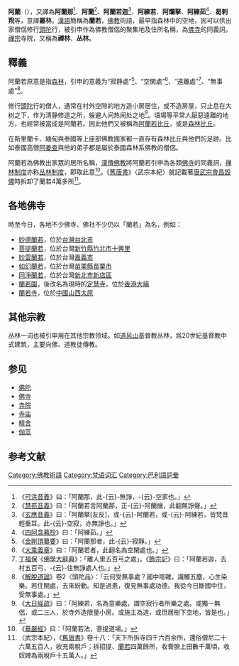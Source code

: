 {{佛教}}{{Wiktionary|阿兰若}}

'''阿蘭{{zy|若|-{zh-hans:rě; zh-tw:ㄖㄜˇ}-}}'''（{{lang-sa|{{IAST|araṇya}}}}），又譯為'''阿蘭那'''<ref>《[[可洪音義|可洪音義]]》曰：「阿蘭那，此-{云}-無諍，-{云}-空家也。」</ref>、'''阿蘭{{zy|攘|-{zh-hans:rǎng; zh-hant:ㄖㄤˇ}-}}'''<ref>《[[慧苑音義|慧苑音義]]》曰：「阿蘭若言阿蘭那，正-{云}-阿蘭攘，此翻無諍聲。」</ref>、'''阿蘭若迦'''<ref>《[[玄應音義|玄應音義]]》曰：「阿蘭拏[友反]，或-{云}-阿蘭若，或-{云}-阿練若，皆梵音輕重耳。此-{云}-空寂，亦無諍也。」</ref>、'''阿練若'''、'''阿爛拏'''、'''阿練茹'''<ref>《[[四阿含暮抄|四阿含暮抄]]》曰：「阿練茹。」</ref>、'''曷剌䍲'''等，意譯'''叢林'''，[[漢語|漢語]]簡稱為'''蘭若'''，[[佛教|佛教]]術語，最早指森林中的空地，因可以供出家僧侶修行[[頭陀|頭陀]]行，被引申作為佛教僧侶的聚集地及住所名稱，為[[佛寺|佛寺]]的同義詞。[[禪宗|禪宗]]寺院，又稱為'''禪林'''、'''丛林'''。

==釋義==
{{Wikisource|佛學大辭典/阿蘭若|佛学大词典：阿兰若}}
阿蘭若原意是指[[森林|森林]]，引申的意義为“寂静處”<ref>《[[金剛頂纂要|金剛頂纂要]]》曰：「阿蘭那者，此-{云}-寂靜。」</ref>、“空閑處”<ref>《[[大乘義章|大乘義章]]》曰：「阿蘭若者，此翻名為空閑處也。」</ref>、“遠離處”<ref>[[丁福保|丁福保]]《[[佛學大辭典|佛學大辭典]]》：「離人里五百弓之處」。《[[飾宗記|飾宗記]]》曰：「阿蘭若迦，去村五百弓，-{云}-住無諍處人也。」</ref>、“無事處”<ref>《[[解脫道論|解脫道論]]》卷2〈頭陀品〉：「云何受無事處？國中喧雜，識觸五塵，心生染樂。若住閙處，去來紛動。知是過患，復見無事處功德。我從今日斷國中住，受無事處。」</ref>。

修行[[頭陀|頭陀]]行的僧人，通常在村外空隙的地方造小房居住，或不造房屋，只止息在大树之下，作为清静修道之所，躲避人间热闹处之地<ref>《[[大日經疏|大日經疏]]》曰：「阿練若，名為意樂處，謂空寂行者所樂之處。或獨一無侶，或二三人，於寺外造限量小房。或施主為造，或但居樹下空地，皆是也。」</ref>。墳場等平常人厭惡遠離的地方，也經常被當成是阿蘭若。因此他們又被稱為[[阿蘭若比丘|阿蘭若比丘]]，或是[[森林比丘|森林比丘]]。

在斯里蘭卡、緬甸與泰國等上座部佛教國家都一直存有森林比丘與他們的足跡。比如泰國高僧[[阿姜查|阿姜查]]與他的弟子都是屬於泰國森林系佛教的僧侶。

阿蘭若為佛教出家眾的居所名稱，[[漢傳佛教|漢傳佛教]]將阿蘭若引申為各類[[佛寺|佛寺]]的同義詞，[[禅林制度|禅林制度]]亦称[[丛林制度|丛林制度]]，即取此意<ref>《[[華嚴經|華嚴經]]》曰：「阿蘭若法，菩提道場。」</ref>。《[[舊唐書|舊唐書]]》〈武宗本紀〉就記載著[[唐武宗|唐武宗]][[會昌毀佛|會昌毀佛]]時拆卸了蘭若4萬多所<ref>〈武宗本紀〉，《[[舊唐書|舊唐書]]》卷十八：「天下所拆寺四千六百余所，還俗僧尼二十六萬五百人，收充兩稅戶；拆招提、<span style="text-decoration: underline;">蘭若</span>四萬餘所，收膏腴上田數千萬頃，收奴婢為兩稅戶十五萬人。」</ref>。

==各地佛寺==
時至今日，各地不少佛寺、佛社不少仍以「蘭若」為名，例如：

*[[妙德蘭若|妙德蘭若]]，位於[[台灣|台灣]][[台北市|台北市]]
*[[菩提蘭若|菩提蘭若]]，位於台灣[[新竹縣|新竹縣]][[竹北市|竹北市]][[十興里|十興里]]
*[[妙雲蘭若|妙雲蘭若]]，位於台灣[[嘉義市|嘉義市]]
*[[如幻蘭若|如幻蘭若]]，位於台灣[[苗栗縣|苗栗縣]][[苗栗市|苗栗市]]
*[[同淨蘭若|同淨蘭若]]，位於台灣[[新北市|新北市]][[新店區|新店區]]
*[[蘭若園|蘭若園]]，後改名為現時的[[香港定慧寺|定慧寺]]，位於[[香港|香港]][[大埔_(香港)|大埔]]
*[[蘭若寺|蘭若寺]]，位於[[中國|中國]][[山西|山西]][[太原|太原]]

==其他宗教==
丛林一词也被引申用在其他宗教领域。如[[道风山|道风山]]基督教丛林，爲20世紀基督教中式建筑，主要向佛、道教徒傳教。

== 参见 ==
* [[佛陀|佛陀]]
* [[佛寺|佛寺]]
* [[寺院|寺院]]
* [[寺庙|寺庙]]
* [[精舍|精舍]]
* [[伽蓝|伽蓝]]

== 参考文献 ==
{{Reflist|2}}

[[Category:佛教術語|Category:佛教術語]]
[[Category:梵语词汇|Category:梵语词汇]]
[[Category:巴利語詞彙|Category:巴利語詞彙]]